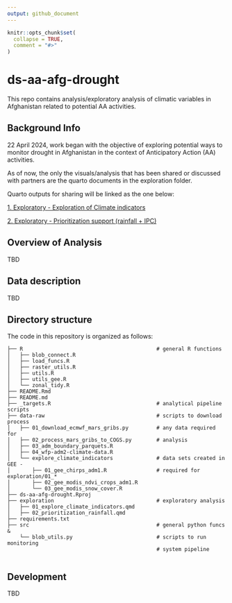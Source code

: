 ```yaml
---
output: github_document
---
```


<!-- README.md is generated from README.Rmd. Please edit that file -->

```r
knitr::opts_chunk$set(
  collapse = TRUE,
  comment = "#>"
)
```

# ds-aa-afg-drought

<!-- badges: start -->
<!-- badges: end -->

This repo contains analysis/exploratory analysis of climatic variables in Afghanistan related to potential AA activities.

## Background Info

22 April 2024, work began with the objective of exploring potential ways to monitor drought in Afghanistan in the context of Anticipatory Action (AA) activities.

As of now, the only  the visuals/analysis that has been shared or discussed with partners are the quarto documents in the exploration folder.

Quarto outputs for sharing will be linked as the one below:

[1. Exploratory - Exploration of Climate indicators ](https://rpubs.com/zackarno/1176973)

[2. Exploratory - Prioritization support (rainfall + IPC) ](https://rpubs.com/zackarno/1200340)

## Overview of Analysis

TBD

## Data description

TBD

## Directory structure

The code in this repository is organized as follows:

```shell
├── R                                           # general R functions
│   ├── blob_connect.R
│   ├── load_funcs.R
│   ├── raster_utils.R
│   ├── utils.R
│   ├── utils_gee.R
│   └── zonal_tidy.R
├── README.Rmd
├── README.md
├── _targets.R                                  # analytical pipeline scripts
├── data-raw                                    # scripts to download process
│   ├── 01_download_ecmwf_mars_gribs.py         # any data required for
│   ├── 02_process_mars_gribs_to_COGS.py        # analysis
│   ├── 03_adm_boundary_parquets.R
│   ├── 04_wfp-adm2-climate-data.R
│   └── explore_climate_indicators              # data sets created in GEE -
│       ├── 01_gee_chirps_adm1.R                # required for exploration/01_*
│       ├── 02_gee_modis_ndvi_crops_adm1.R
│       └── 03_gee_modis_snow_cover.R
├── ds-aa-afg-drought.Rproj
├── exploration                                 # exploratory analysis
│   ├── 01_explore_climate_indicators.qmd
│   ├── 02_prioritization_rainfall.qmd
├── requirements.txt
├── src                                         # general python funcs &
    └── blob_utils.py                           # scripts to run monitoring
                                                # system pipeline


```

## Development

TBD
